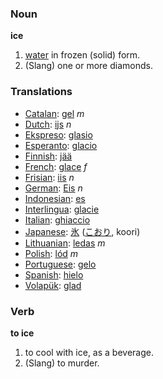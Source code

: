 ===Noun===

'''ice'''

#[[water]] in frozen (solid) form.
#(Slang) one or more diamonds.

=== Translations === 
*[[Catalan]]: [[gel]] ''m''
*[[Dutch]]: [[ijs]] ''n''
*[[Ekspreso]]: [[glasio]]
*[[Esperanto]]: [[glacio]]
*[[Finnish]]: [[jää]]
*[[French]]: [[glace]] ''f''
*[[Frisian]]: [[iis]] ''n''
*[[German]]: [[Eis]] ''n''
*[[Indonesian]]: [[es]]
*[[Interlingua]]: [[glacie]] 
*[[Italian]]: [[ghiaccio]]
*[[Japanese]]: [[氷]] ([[こおり]], koori)
*[[Lithuanian]]: [[ledas]] ''m''
*[[Polish]]: [[lód]] ''m''
*[[Portuguese]]: [[gelo]] 
*[[Spanish]]: [[hielo]]
*[[Volapük]]: [[glad]]

===Verb===

'''to ice'''

#to cool with ice, as a beverage.
#(Slang) to murder.